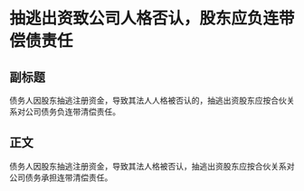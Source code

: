 # 抽逃出资致公司人格否认，股东应负连带偿债责任
## 副标题
债务人因股东抽逃注册资金，导致其法人人格被否认的，抽逃出资股东应按合伙关系对公司债务负连带清偿责任。
## 正文
债务人因股东抽逃注册资金，导致其法人格被否认，抽逃出资股东应按合伙关系对公司债务承担连带清偿责任。